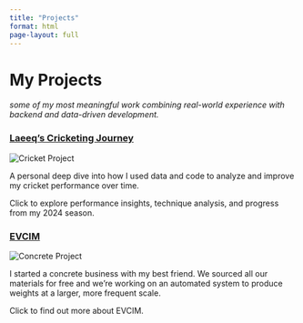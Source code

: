 ```yaml
---
title: "Projects"
format: html
page-layout: full
---
```


# My Projects

_some of my most meaningful work combining real-world experience with backend and data-driven development._

<div class="project-grid">

<div class="project-card">
  <h3><a href="projects/cricket-journey.qmd">Laeeq’s Cricketing Journey</a></h3>
  <img src="projects/cricket.jpg" alt="Cricket Project" class="project-img">
  <p>A personal deep dive into how I used data and code to analyze and improve my cricket performance over time.</p>
  <p>Click to explore performance insights, technique analysis, and progress from my 2024 season.</p>
</div>

<div class="project-card">
  <h3><a href="projects/EVCIM.qmd">EVCIM</a></h3>
  <img src="projects/weights.jpg" alt="Concrete Project" class="project-img">
  <p>I started a concrete business with my best friend. We sourced all our materials for free and we’re working on an automated system to produce weights at a larger, more frequent scale.</p>
  <p>Click to find out more about EVCIM.</p>
</div>

</div>






